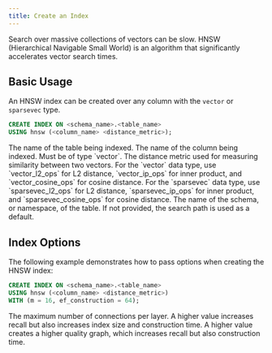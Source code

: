 ```yaml
---
title: Create an Index
---
```


Search over massive collections of vectors can be slow. HNSW (Hierarchical Navigable Small World) is an algorithm that significantly
accelerates vector search times.

## Basic Usage

An HNSW index can be created over any column with the `vector` or `sparsevec` type.

```sql
CREATE INDEX ON <schema_name>.<table_name>
USING hnsw (<column_name> <distance_metric>);
```

<ParamField body="table_name" required>
  The name of the table being indexed.
</ParamField>
<ParamField body="column_name" required>
  The name of the column being indexed. Must be of type `vector`.
</ParamField>
<ParamField body="distance_metric" required>
  The distance metric used for measuring similarity between two vectors. For the `vector`
  data type, use `vector_l2_ops` for L2 distance, `vector_ip_ops` for inner product, and
  `vector_cosine_ops` for cosine distance. For the `sparsevec` data type, use 
  `sparsevec_l2_ops` for L2 distance, `sparsevec_ip_ops` for inner product, and
  `sparsevec_cosine_ops` for cosine distance.
</ParamField>
<ParamField body="schema_name">
  The name of the schema, or namespace, of the table. If not provided, the
  search path is used as a default.
</ParamField>

## Index Options

The following example demonstrates how to pass options when creating the HNSW index:

```sql
CREATE INDEX ON <schema_name>.<table_name>
USING hnsw (<column_name> <distance_metric>)
WITH (m = 16, ef_construction = 64);
```

<ParamField body="m" default={16}>
  The maximum number of connections per layer. A higher value increases recall
  but also increases index size and construction time.
</ParamField>
<ParamField body="ef_construction" default={64}>
  A higher value creates a higher quality graph, which increases recall but also
  construction time.
</ParamField>
